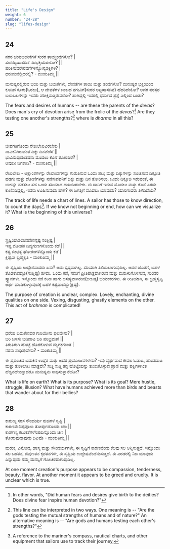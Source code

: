 ```yaml
---
title: "Life's Design"
weight: 6
number: "24-28"
slug: "lifes-design"
---
```


## 24

ನರರ ಭಯಬಯಕೆಗಳೆ ಸುರರ ತಾಯ್ತಂದೆಗಳೋ? |  
ಸುರರಟ್ಟಹಾಸದಿನೆ ನರಭಕ್ತಿಯೆರಲೋ? ||  
ಪರಿಕಿಸುವರೇನವರ್ಗೆಳನ್ಯೋನ್ಯಶಕ್ತಿಗಳ? |  
ಧರುಮವೆಲ್ಲಿದರಲ್ಲಿ? - ಮಂಕುತಿಮ್ಮ ||

ಮನುಷ್ಯರಲ್ಲಿರುವ ಭಯ ಮತ್ತು ಬಯಕೆಗಳು, ದೇವತೆಗಳ ತಾಯಿ ಮತ್ತು ತಂದೆಗಳೋ? ಮನುಷ್ಯರ ಭಕ್ತಿಯಿಂದ ಕೂಡಿದ ಕೂಗು(ಓರಲು), ಆ ದೇವತೆಗಳ ಜಂಬದ ನಗುವಿಗೆ(ಸುರರ ಅಟ್ಟಹಾಸದಿನೆ) ಹೆದರಿದೆಯೋ? ಅವರ ಪರಸ್ಪರ ಬಲಾಬಲಗಳನ್ನು ಇವರು ಪರೀಕ್ಷಿಸುತ್ತಿರುವರೋ? ಹಾಗಿದ್ದಲ್ಲಿ ಇದರಲ್ಲಿ ಧರ್ಮದ ಪ್ರಶ್ನೆ ಎಲ್ಲಿಂದ ಬಂತು?

The fears and desires of humans -- are these the parents of the _devas_? Does man's cry of devotion arise from the frolic of the _devas_?[^11] Are they testing one another's strengths?[^12] where is _dharma_ in all this?

## 25

ಜೀವಗತಿಗೊಂದು ರೇಖಲೇಖವಿರಬೇಕು |  
ನಾವಿಕನಿಗಿರುವಂತೆ ದಿಕ್ಕು ದಿನವೆಣಿಸೆ ||  
ಭಾವಿಸುವುದೆಂತದನು ಮೊದಲು ಕೊನೆ ತೋರದಿರೆ? |  
ಆವುದೀ ಜಗಕಾದಿ? - ಮಂಕುತಿಮ್ಮ ||

ರೇಖಲೇಖ - ಅಕ್ಷಾಂಶಗಳನ್ನು ರೇಖಾಂಶಗಳನ್ನು ಗುರುತಿಸುವ ಒಂದು ಪಟ; ಮತ್ತು ದಿಕ್ಕುಗಳನ್ನು ಸೂಚಿಸುವ ದಿಕ್ಸೂಚಿ ಹಡಗು ಮತ್ತು ದೋಣಿಗಳನ್ನು ನಡೆಸುವವನಿಗೆ ದಿಕ್ಕು ಮತ್ತು ದಿನ ತೋರಿಸಲು, ಒಂದು ದಿಕ್ಸೂಚಿ ಇರುವಂತೆ, ಈ ಬಾಳನ್ನು ನಡೆಸಲು ಸಹ ಒಂದು ಸರಿಯಾದ ದಾರಿಯಿರಬೇಕು. ಈ ದಾರಿಗೆ ಇರುವ ಮೊದಲು ಮತ್ತು ಕೊನೆ ಎರಡು ಕಾಣಿಸದಿದ್ದಲ್ಲಿ, ಇದನು ಊಹಿಸುವುದು ಹೇಗೆ? ಈ ಜಗತ್ತಿಗೆ ಮೊದಲು ಯಾವುದು? ಯಾರಿಗಾದರು ತಿಳಿದಿದೆಯೆ?

The track of life needs a chart of lines. A sailor has those to know direction,  
to count the days[^13]. If we know not beginning or end, how can we visualize it? What is the beginning of this universe?

## 26

ಸೄಷ್ಟಿಯಾಶಯವದೇನಸ್ಪಷ್ಟ ಸಂಶ್ಲಿಷ್ಟ |  
ಇಷ್ಟ ಮೋಹಕ ದಿವ್ಯಗುಣಗಳೊಂದು ಕಡೆ ||  
ಕಷ್ಟ ಬೀಭತ್ಸ ಘೋರಂಗಳಿನ್ನೊಂದು ಕಡೆ |  
ಕ್ಲಿಷ್ಟವೀ ಬ್ರಹ್ಮಕೃತಿ - ಮಂಕುತಿಮ್ಮ ||

ಈ ಸೃಷ್ಟಿಯ ಉದ್ದೇಶವಾದರು ಏನು? ಅದು ಸ್ಪಷ್ಟವಾಗಿಲ್ಲ. ಸರಿಯಾಗಿ ತಿಳಿಯಲಾಗುವುದಿಲ್ಲ. ಅದರ ಜೊತೆಗೆ, ಬಹಳ ತೊಡಕಾದದ್ದೂ(ಸಂಶ್ಲಿಷ್ಟ) ಹೌದು. ಒಂದು ಕಡೆ, ನಮಗೆ ಪ್ರೀತಿಪಾತ್ರವಾಗಿರುವ ಮತ್ತು ಮರುಳುಗೊಳಿಸುವ, ಸುಂದರ ಸ್ವ್ಭಾವಗಳು. ಇನ್ನೊಂದು ಕಡೆ ಕಠಿಣ ಹಾಗು ಅಸಹ್ಯವಾಗಿರುವ(ಬೀಬತ್ಸ) ಭಯಂಕರಗಳು. ಈ ರೀತಿಯಾಗಿ, ಈ ಬ್ರಹ್ಮಸೃಷ್ಟಿ ಅರ್ಥ ಮಾಡಿಕೊಳ್ಳುವುದಕ್ಕೆ ಬಹಳ ಕಷ್ಟವಾದದ್ದು(ಕ್ಲಿಷ್ಟ).

The purpose of creation is unclear, complex. Lovely, enchanting, divine qualities on one side. Vexing, disgusting, ghastly elements on the other. This act of _brahman_ is complicated!

## 27

ಧರೆಯ ಬದುಕೇನದರ ಗುರಿಯೇನು ಫಲವೇನು? |  
ಬರಿ ಬಳಸು ಬಡಿದಾಟ ಬರಿ ಪರಿಭ್ರಮಣೆ ||  
ತಿರುತಿರುಗಿ ಹೊಟ್ಟೆ ಹೊರಕೊಳುವ ಮೃಗಕಗಕಿಂತ |  
ನರನು ಸಾಧಿಪುದೇನು? - ಮಂಕುತಿಮ್ಮ ||

ಈ ಪ್ರಪಂಚದ ಬದುಕಿನ ಉದ್ದೆಶ ಮತ್ತು ಅದರ ಪ್ರಯೋಜನಗಳೇನು? ಇವು ವ್ಯರ್ಥವಾದ ಕೇವಲ ಓಡಾಟ, ಹೊಡೆದಾಟ ಮತ್ತು ತೊಳಲಾಟ ಮಾತ್ರವೇ? ಸುತ್ತಿ ಸುತ್ತಿ ತನ್ನ ಹೊಟ್ಟೆಯನ್ನು ತುಂಬಿಕೊಳ್ಳುವ ಪ್ರಾಣಿ ಮತ್ತು ಪಕ್ಷಿಗಳಿಗಿಂತ ಹೆಚ್ಚಿನದೇನನ್ನಾದರೂ ಮನುಷ್ಯನು ಸಾಧಿಸುತ್ತಾನೆಯೋ?

What is life on earth? What is its purpose? What is its goal? Mere hustle, struggle, illusion? What have humans achieved more than birds and beasts that wander about for their bellies?

## 28

ಕಾರುಣ್ಯ ಸರಸ ಸೌಂದರ್ಯ ರುಚಿಗಳೆ ಸೃಷ್ಟಿ |  
ಕಾರಣಮೆನಿಪ್ಪವೊಲು ತೋರ್ಪುದೊಂದು ಚಣ ||  
ಕಾರ್ಪಣ್ಯ ಕಟುಕತೆಗಳೆನಿಪುದಿನ್ನೊಂದು ಚಣ |  
ತೋರುವುದಾವುದು ದಿಟವೊ - ಮಂಕುತಿಮ್ಮ ||

ಮರುಕ, ವಿನೋದ, ಹಾಸ್ಯ ಮತ್ತು ಸೌಂದರ್ಯಗಳೇ, ಈ ಸೃಷ್ಟಿಗೆ ಕಾರಣವೆಂದು ಕೆಲವು ಸಲ ಅನ್ನಿಸುತ್ತದೆ. ಇನ್ನೊಂದು ಸಲ ಬಡತನ, ಜಿಪುಣತನ ಕೃರತನಗಳೇ, ಈ ಸೃಷ್ಟಿಯ ಉದ್ದೇಷವೆಂದೆನುಸುತ್ತದೆ. ಈ ಎರಡರಲ್ಲಿ ನಿಜ ಯಾವುದು ಎನ್ನುವುದು ನಮ್ಮ ಮನಸ್ಸಿಗೆ ಗೋಚರವಾಗುವುದಿಲ್ಲ.

At one moment creation's purpose appears to be compassion, tenderness, beauty, flavor. At another moment it appears to be greed and cruelty. It is unclear which is true.

[^11]: In other words, "Did human fears and desires give birth to the deities? Does divine fear inspire human devotion?"
[^12]: This line can be interpreted in two ways. One meaning is -- "Are the gods testing the mutual strengths of humans and of nature?" An alternative meaning is -- "Are gods and humans testing each other's strengths?"
[^13]: A reference to the mariner's compass, nautical charts, and other equipment that sailors use to track their journey,
